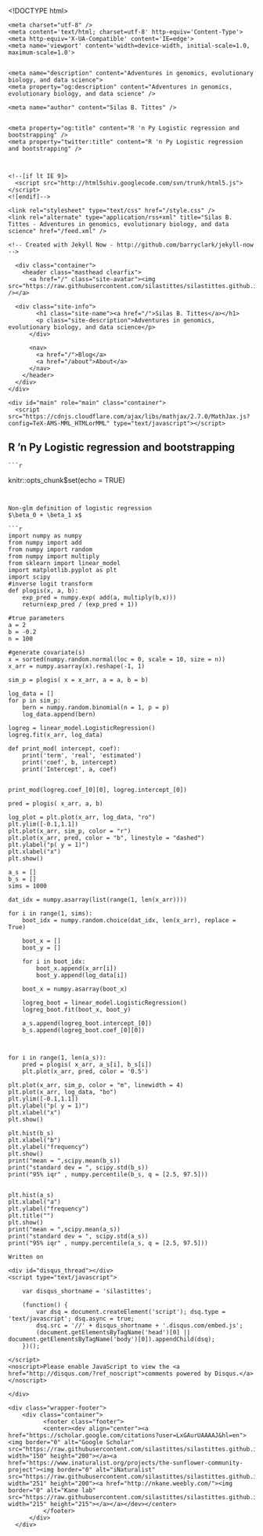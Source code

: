 <!DOCTYPE html>
<html>
  <head>
    <title>R 'n Py Logistic regression and bootstrapping – Silas B. Tittes – Adventures in genomics, evolutionary biology, and data science</title>

        <meta charset="utf-8" />
    <meta content='text/html; charset=utf-8' http-equiv='Content-Type'>
    <meta http-equiv='X-UA-Compatible' content='IE=edge'>
    <meta name='viewport' content='width=device-width, initial-scale=1.0, maximum-scale=1.0'>

    
    <meta name="description" content="Adventures in genomics, evolutionary biology, and data science">
    <meta property="og:description" content="Adventures in genomics, evolutionary biology, and data science" />
    
    <meta name="author" content="Silas B. Tittes" />

    
    <meta property="og:title" content="R 'n Py Logistic regression and bootstrapping" />
    <meta property="twitter:title" content="R 'n Py Logistic regression and bootstrapping" />
    


    <!--[if lt IE 9]>
      <script src="http://html5shiv.googlecode.com/svn/trunk/html5.js"></script>
    <![endif]-->

    <link rel="stylesheet" type="text/css" href="/style.css" />
    <link rel="alternate" type="application/rss+xml" title="Silas B. Tittes - Adventures in genomics, evolutionary biology, and data science" href="/feed.xml" />

    <!-- Created with Jekyll Now - http://github.com/barryclark/jekyll-now -->
  </head>

  <body>
    <div class="wrapper-masthead">
      <div class="container">
        <header class="masthead clearfix">
          <a href="/" class="site-avatar"><img src="https://raw.githubusercontent.com/silastittes/silastittes.github.io/master/images/sims_plot.jpeg" /></a>	
	  
	  <div class="site-info">
            <h1 class="site-name"><a href="/">Silas B. Tittes</a></h1>
            <p class="site-description">Adventures in genomics, evolutionary biology, and data science</p>
          </div>

          <nav>
            <a href="/">Blog</a>
            <a href="/about">About</a>
          </nav>
        </header>
      </div>
    </div>

    <div id="main" role="main" class="container">
      <script src="https://cdnjs.cloudflare.com/ajax/libs/mathjax/2.7.0/MathJax.js?config=TeX-AMS-MML_HTMLorMML" type="text/javascript"></script>

<article class="post">
  <h1>R 'n Py Logistic regression and bootstrapping</h1>

  <div class="entry">
    ```r
knitr::opts_chunk$set(echo = TRUE)
```


Non-glm definition of logistic regression
$\beta_0 + \beta_1 x$

```r
import numpy as numpy
from numpy import add
from numpy import random
from numpy import multiply
from sklearn import linear_model
import matplotlib.pyplot as plt
import scipy
#inverse logit transform
def plogis(x, a, b):
    exp_pred = numpy.exp( add(a, multiply(b,x))) 
    return(exp_pred / (exp_pred + 1))

#true parameters
a = 2
b = -0.2
n = 100

#generate covariate(s)
x = sorted(numpy.random.normal(loc = 0, scale = 10, size = n))
x_arr = numpy.asarray(x).reshape(-1, 1)

sim_p = plogis( x = x_arr, a = a, b = b)

log_data = []
for p in sim_p:
    bern = numpy.random.binomial(n = 1, p = p)
    log_data.append(bern)
    
logreg = linear_model.LogisticRegression()
logreg.fit(x_arr, log_data)

def print_mod( intercept, coef):
    print('term', 'real', 'estimated')
    print('coef', b, intercept)
    print('Intercept', a, coef)


print_mod(logreg.coef_[0][0], logreg.intercept_[0])

pred = plogis( x_arr, a, b)

log_plot = plt.plot(x_arr, log_data, "ro")
plt.ylim([-0.1,1.1])
plt.plot(x_arr, sim_p, color = "r")
plt.plot(x_arr, pred, color = "b", linestyle = "dashed")
plt.ylabel("p( y = 1)")
plt.xlabel("x")
plt.show()

a_s = []
b_s = []
sims = 1000

dat_idx = numpy.asarray(list(range(1, len(x_arr))))

for i in range(1, sims):
    boot_idx = numpy.random.choice(dat_idx, len(x_arr), replace = True)

    boot_x = []
    boot_y = []

    for i in boot_idx:
        boot_x.append(x_arr[i])
        boot_y.append(log_data[i])
    
    boot_x = numpy.asarray(boot_x)

    logreg_boot = linear_model.LogisticRegression()
    logreg_boot.fit(boot_x, boot_y)

    a_s.append(logreg_boot.intercept_[0])
    b_s.append(logreg_boot.coef_[0][0])
    
    
    
for i in range(1, len(a_s)):
    pred = plogis( x_arr, a_s[i], b_s[i])
    plt.plot(x_arr, pred, color = '0.5')
    
plt.plot(x_arr, sim_p, color = "m", linewidth = 4)
plt.plot(x_arr, log_data, "bo")
plt.ylim([-0.1,1.1])
plt.ylabel("p( y = 1)")
plt.xlabel("x")
plt.show()

plt.hist(b_s)
plt.xlabel("b")
plt.ylabel("frequency")
plt.show()
print("mean = ",scipy.mean(b_s))
print("standard dev = ", scipy.std(b_s))
print("95% iqr" , numpy.percentile(b_s, q = [2.5, 97.5]))


plt.hist(a_s)
plt.xlabel("a")
plt.ylabel("frequency")
plt.title("")
plt.show()
print("mean = ",scipy.mean(a_s))
print("standard dev = ", scipy.std(a_s))
print("95% iqr" , numpy.percentile(a_s, q = [2.5, 97.5]))

```



  </div>

  <div class="date">
    Written on 
  </div>

  
<div class="comments">
	<div id="disqus_thread"></div>
	<script type="text/javascript">

	    var disqus_shortname = 'silastittes';

	    (function() {
	        var dsq = document.createElement('script'); dsq.type = 'text/javascript'; dsq.async = true;
	        dsq.src = '//' + disqus_shortname + '.disqus.com/embed.js';
	        (document.getElementsByTagName('head')[0] || document.getElementsByTagName('body')[0]).appendChild(dsq);
	    })();

	</script>
	<noscript>Please enable JavaScript to view the <a href="http://disqus.com/?ref_noscript">comments powered by Disqus.</a></noscript>
</div>

</article>



    </div>

    <div class="wrapper-footer">
	    <div class="container">
			  <footer class="footer">
			  <center><dev align="center"><a href="https://scholar.google.com/citations?user=LxGAurUAAAAJ&hl=en"><img border="0" alt="Google Scholar" src="https://raw.githubusercontent.com/silastittes/silastittes.github.io/master/images/google_scholar_wCap.png" width="150" height="200"></a><a href="https://www.inaturalist.org/projects/the-sunflower-community-project"><img border="0" alt="iNaturalist" src="https://raw.githubusercontent.com/silastittes/silastittes.github.io/master/images/Nat_bird.png" width="251" height="200"><a href="http://nkane.weebly.com/"><img border="0" alt="Kane lab" src="https://raw.githubusercontent.com/silastittes/silastittes.github.io/master/images/kane_lab.png" width="215" height="215"></a></a></dev></center>
			  </footer>
		  </div>
	  </div>
<!--
    <div class="wrapper-footer">
      <div class="container">
        <footer class="footer">
          
<a href="mailto:silas.tittes@gmail.com"><i class="svg-icon email"></i></a>


<a href="https://github.com/silastittes"><i class="svg-icon github"></i></a>




<a href="https://www.twitter.com/SilasTittes"><i class="svg-icon twitter"></i></a>



        </footer>
      </div>
    </div>
-->
    



  </body>
</html>
